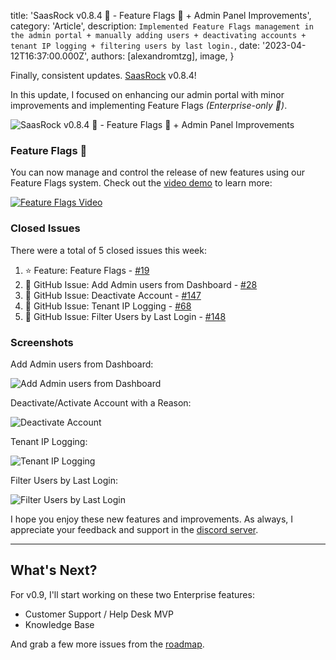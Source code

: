 
  title: 'SaasRock v0.8.4 🎉 - Feature Flags 🚩 + Admin Panel Improvements',
  category: 'Article',
  description: `Implemented Feature Flags management in the admin portal + manually adding users + deactivating accounts + tenant IP logging + filtering users by last login.`,
  date: '2023-04-12T16:37:00.000Z',
  authors: [alexandromtzg],
  image,
}

Finally, consistent updates. [SaasRock](https://saasrock.com/?ref=alexandro.dev&utm_content=v0-8-4) v0.8.4!

In this update, I focused on enhancing our admin portal with minor improvements and implementing Feature Flags _(Enterprise-only 🚀)_.

<img
  src={image}
  alt="SaasRock v0.8.4 🎉 - Feature Flags 🚩 + Admin Panel Improvements"
  className="w-full"
/>

<!--more-->

### Feature Flags 🚩

You can now manage and control the release of new features using our Feature Flags system. Check out the [video demo](https://www.loom.com/share/c12d15ad42034f438f92653d7d60d461) to learn more:

[![Feature Flags Video](https://user-images.githubusercontent.com/8606530/231593355-28218c3f-604c-4391-96e5-27228544dc2c.png)](https://www.loom.com/share/c12d15ad42034f438f92653d7d60d461 'Feature Flags 🚩')

### Closed Issues

There were a total of 5 closed issues this week:

1. ⭐ Feature: Feature Flags - [#19](https://github.com/AlexandroMtzG/saasrock/issues/19)
2. 🔨 GitHub Issue: Add Admin users from Dashboard - [#28](https://github.com/AlexandroMtzG/saasrock/issues/28)
3. 🔨 GitHub Issue: Deactivate Account - [#147](https://github.com/AlexandroMtzG/saasrock/issues/147)
4. 🔨 GitHub Issue: Tenant IP Logging - [#68](https://github.com/AlexandroMtzG/saasrock/issues/68)
5. 🔨 GitHub Issue: Filter Users by Last Login - [#148](https://github.com/AlexandroMtzG/saasrock/issues/148)

### Screenshots

Add Admin users from Dashboard:

![Add Admin users from Dashboard](https://user-images.githubusercontent.com/8606530/231592584-45d86109-69b5-426c-95dc-d25653bd4bcf.png)

Deactivate/Activate Account with a Reason:

![Deactivate Account](https://user-images.githubusercontent.com/8606530/231592494-1bbba71e-190f-4e5d-8186-f3166c19af8b.png)

Tenant IP Logging:

![Tenant IP Logging](https://user-images.githubusercontent.com/8606530/231592449-ac4e6856-de37-4f25-ab5f-edfb24866ad2.png)

Filter Users by Last Login:

![Filter Users by Last Login](https://user-images.githubusercontent.com/8606530/231592225-eaaf2c61-f22e-4f7e-92c6-c9ed22741063.png)

I hope you enjoy these new features and improvements. As always, I appreciate your feedback and support in the [discord server](https://discord.gg/KMkjU2BFn9).

---

## What's Next?

For v0.9, I'll start working on these two Enterprise features:

- Customer Support / Help Desk MVP
- Knowledge Base

And grab a few more issues from the [roadmap](https://saasrock.com/docs/roadmap?ref=alexandro.dev&utm_content=v0-8-4).

